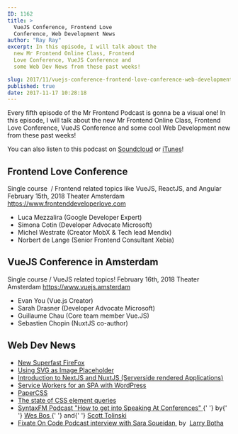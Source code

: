 ```yaml
---
ID: 1162
title: >
  VueJS Conference, Frontend Love
  Conference, Web Development News
author: "Ray Ray"
excerpt: In this episode, I will talk about the
  new Mr Frontend Online Class, Frontend
  Love Conference, VueJS Conference and
  some Web Dev News from these past weeks!

slug: 2017/11/vuejs-conference-frontend-love-conference-web-development-news/
published: true
date: 2017-11-17 10:28:18
---
```


Every fifth episode of the Mr Frontend Podcast is gonna be a visual one! In this episode, I will talk about the new Mr Frontend Online Class, Frontend Love Conference, VueJS Conference and some cool Web Development new from these past weeks!

<Youtube url="https://youtu.be/YyGbKnNuQAQ" />

You can also listen to this podcast on <a href="https://soundcloud.com/mr-frontend-community/mr-frontend-podcast-5-vuejs-conference-frontend-love-conference-web-development-news" target="_blank" rel="noopener">Soundcloud</a> or <a href="https://itunes.apple.com/us/podcast/mr-frontend-community/id1271838550?mt=2" target="_blank" rel="noopener">iTunes</a>!

<h2>
  <b>Frontend Love Conference</b>
</h2>
Single course  / Frontend related topics like VueJS, ReactJS, and Angular February
15th, 2018 Theater Amsterdam
<a href="https://www.frontenddeveloperlove.com">
  https://www.frontenddeveloperlove.com
</a>
<ul>
  <li>Luca Mezzalira (Google Developer Expert)</li>
  <li>Simona Cotin (Developer Advocate Microsoft)</li>
  <li>Michel Westrate (Creator MobX &amp; Tech lead Mendix)</li>
  <li>Norbert de Lange (Senior Frontend Consultant Xebia)</li>
</ul>
<h2>
  <b>VueJS Conference in Amsterdam</b>
</h2>
Single course / VueJS related topics! February 16th, 2018 Theater Amsterdam
<a href="https://www.vuejs.amsterdam">https://www.vuejs.amsterdam</a>
<ul>
  <li>Evan You (Vue.js Creator)</li>
  <li>Sarah Drasner (Developer Advocate Microsoft)</li>
  <li>Guillaume Chau (Core team member Vue.JS)</li>
  <li>Sebastien Chopin (NuxtJS co-author)</li>
</ul>
<h2>
  <b>Web Dev News</b>
</h2>
<ul>
  <li>
    <a href="https://firefox.com" target="_blank" rel="noopener">
      New Superfast FireFox
    </a>
  </li>
  <li>
    <a
      href="https://jmperezperez.com/svg-placeholders/"
      target="_blank"
      rel="noopener"
    >
      Using SVG as Image Placeholder
    </a>
  </li>
  <li>
    <a
      href="https://blog.mrfrontend.org/2017/11/introduction-ssr-nextjs-nodejs-reactjs-nuxtjs-vuejs/"
      target="_blank"
      rel="noopener"
    >
      Introduction to NextJS and NuxtJS (Serverside rendered Applications)
    </a>
  </li>
  <li>
    <a
      href="https://www.smashingmagazine.com/2017/10/service-worker-single-page-application-wordpress-sites/"
      target="_blank"
      rel="noopener"
    >
      Service Workers for an SPA with WordPress
    </a>
  </li>
  <li>
    <a
      href="https://github.com/rhyneav/papercss"
      target="_blank"
      rel="noopener"
    >
      PaperCSS
    </a>
  </li>
  <li>
    <a
      href="https://webdesign.tutsplus.com/articles/the-current-state-of-element-queries--cms-29690/"
      target="_blank"
      rel="noopener"
    >
      The state of CSS element queries
    </a>
  </li>
  <li>
    <a href="https://syntax.fm" target="_blank" rel="noopener">
      SyntaxFM Podcast "How to get into Speaking At Conferences"
    </a>{' '}
    by{' '}
    <a href="https://twitter.com/wesbos" target="_blank" rel="noopener">
      Wes Bos
    </a>{' '}
    and{' '}
    <a href="https://twitter.com/stolinski" target="_blank" rel="noopener">
      Scott Tolinski
    </a>
  </li>
  <li>
    <a
      href="http://fixate.it/podcast/sticking-to-the-essentials-sara-soueidan/"
      target="_blank"
      rel="noopener"
    >
      Fixate On Code Podcast interview with Sara Soueidan
    </a>
     by 
    <a
      title="Posts by Larry Botha"
      href="https://twitter.com/larrybotha"
      target="_blank"
      rel="author noopener"
    >
      Larry Botha
    </a>
  </li>
</ul>
